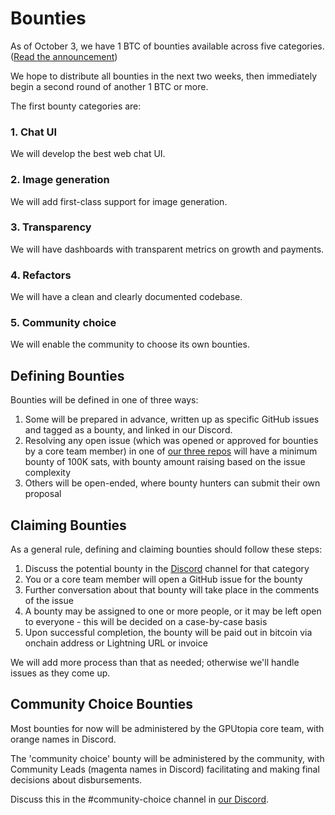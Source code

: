 # Bounties

As of October 3, we have 1 BTC of bounties available across five categories. ([Read the announcement](/blog/opening))

We hope to distribute all bounties in the next two weeks, then immediately begin a second round of another 1 BTC or more.

The first bounty categories are:

### 1. Chat UI

We will develop the best web chat UI.

### 2. Image generation

We will add first-class support for image generation.

### 3. Transparency

We will have dashboards with transparent metrics on growth and payments.

### 4. Refactors

We will have a clean and clearly documented codebase.

### 5. Community choice

We will enable the community to choose its own bounties.

## Defining Bounties

Bounties will be defined in one of three ways:

1. Some will be prepared in advance, written up as specific GitHub issues and tagged as a bounty, and linked in our Discord.
2. Resolving any open issue (which was opened or approved for bounties by a core team member) in one of [our three repos](/docs/opensource) will have a minimum bounty of 100K sats, with bounty amount raising based on the issue complexity
3. Others will be open-ended, where bounty hunters can submit their own proposal

## Claiming Bounties

As a general rule, defining and claiming bounties should follow these steps:

1. Discuss the potential bounty in the [Discord](https://discord.gg/snxJSJDk) channel for that category
2. You or a core team member will open a GitHub issue for the bounty
3. Further conversation about that bounty will take place in the comments of the issue
4. A bounty may be assigned to one or more people, or it may be left open to everyone - this will be decided on a case-by-case basis
5. Upon successful completion, the bounty will be paid out in bitcoin via onchain address or Lightning URL or invoice

We will add more process than that as needed; otherwise we'll handle issues as they come up.

## Community Choice Bounties

Most bounties for now will be administered by the GPUtopia core team, with orange names in Discord.

The 'community choice' bounty will be administered by the community, with Community Leads (magenta names in Discord) facilitating and making final decisions about disbursements.

Discuss this in the #community-choice channel in [our Discord](https://discord.gg/snxJSJDk).
